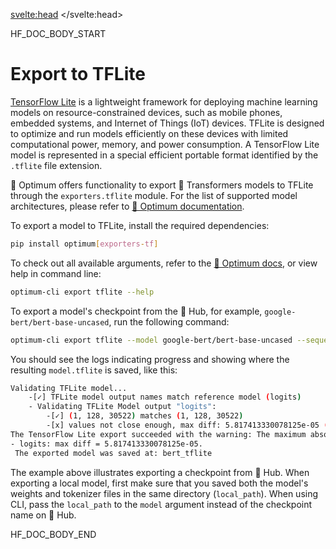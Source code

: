 <script lang="ts">
let fw: "pt" | "tf" = "pt";
onMount(() => {
    const urlParams = new URLSearchParams(window.location.search);
    fw = urlParams.get("fw") || "pt";
});
</script>
<svelte:head>
  <meta name="hf:doc:metadata" content={metadata} >
</svelte:head>

<!--HF DOCBUILD BODY START-->

HF_DOC_BODY_START

<!--Copyright 2023 The HuggingFace Team. All rights reserved.

Licensed under the Apache License, Version 2.0 (the "License"); you may not use this file except in compliance with
the License. You may obtain a copy of the License at

http://www.apache.org/licenses/LICENSE-2.0

Unless required by applicable law or agreed to in writing, software distributed under the License is distributed on
an "AS IS" BASIS, WITHOUT WARRANTIES OR CONDITIONS OF ANY KIND, either express or implied. See the License for the
specific language governing permissions and limitations under the License.

⚠️ Note that this file is in Markdown but contain specific syntax for our doc-builder (similar to MDX) that may not be
rendered properly in your Markdown viewer.

-->

# Export to TFLite

[TensorFlow Lite](https://www.tensorflow.org/lite/guide) is a lightweight framework for deploying machine learning models 
on resource-constrained devices, such as mobile phones, embedded systems, and Internet of Things (IoT) devices. 
TFLite is designed to optimize and run models efficiently on these devices with limited computational power, memory, and 
power consumption.
A TensorFlow Lite model is represented in a special efficient portable format identified by the `.tflite` file extension. 

🤗 Optimum offers functionality to export 🤗 Transformers models to TFLite through the `exporters.tflite` module. 
For the list of supported model architectures, please refer to [🤗 Optimum documentation](https://huggingface.co/docs/optimum/exporters/tflite/overview).

To export a model to TFLite, install the required dependencies:
 
```bash
pip install optimum[exporters-tf]
```

To check out all available arguments, refer to the [🤗 Optimum docs](https://huggingface.co/docs/optimum/main/en/exporters/tflite/usage_guides/export_a_model), 
or view help in command line:

```bash
optimum-cli export tflite --help
```

To export a model's checkpoint from the 🤗 Hub, for example, `google-bert/bert-base-uncased`, run the following command:

```bash
optimum-cli export tflite --model google-bert/bert-base-uncased --sequence_length 128 bert_tflite/
```

You should see the logs indicating progress and showing where the resulting `model.tflite` is saved, like this:

```bash
Validating TFLite model...
	-[✓] TFLite model output names match reference model (logits)
	- Validating TFLite Model output "logits":
		-[✓] (1, 128, 30522) matches (1, 128, 30522)
		-[x] values not close enough, max diff: 5.817413330078125e-05 (atol: 1e-05)
The TensorFlow Lite export succeeded with the warning: The maximum absolute difference between the output of the reference model and the TFLite exported model is not within the set tolerance 1e-05:
- logits: max diff = 5.817413330078125e-05.
 The exported model was saved at: bert_tflite
 ```

The example above illustrates exporting a checkpoint from 🤗 Hub. When exporting a local model, first make sure that you 
saved both the model's weights and tokenizer files in the same directory (`local_path`). When using CLI, pass the 
`local_path` to the `model` argument instead of the checkpoint name on 🤗 Hub. 

<!--HF DOCBUILD BODY END-->

HF_DOC_BODY_END

